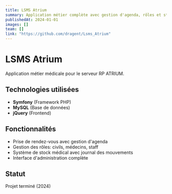 ```yaml
---
title: LSMS Atrium
summary: Application métier complète avec gestion d'agenda, rôles et stock médical
publishedAt: 2024-01-01
images: []
team: []
link: "https://github.com/dragent/Lsms_Atrium"
---
```


# LSMS Atrium

Application métier médicale pour le serveur RP ATRIUM.

## Technologies utilisées

- **Symfony** (Framework PHP)
- **MySQL** (Base de données)
- **jQuery** (Frontend)

## Fonctionnalités

- Prise de rendez-vous avec gestion d'agenda
- Gestion des rôles: civils, médecins, staff
- Système de stock médical avec journal des mouvements
- Interface d'administration complète

## Statut

Projet terminé (2024)
